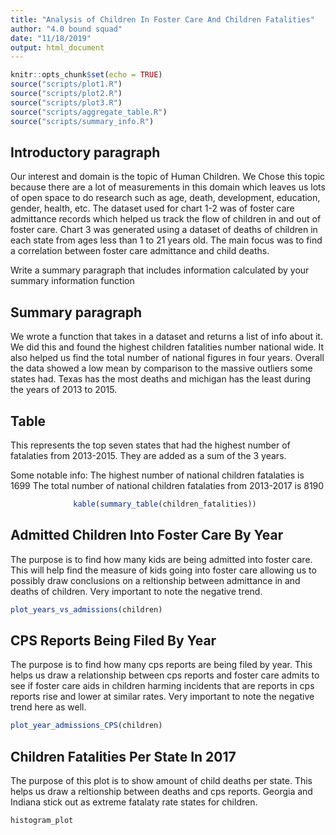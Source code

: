 ```yaml
---
title: "Analysis of Children In Foster Care And Children Fatalities"
author: "4.0 bound squad"
date: "11/18/2019"
output: html_document
---
```

```r
knitr::opts_chunk$set(echo = TRUE)
source("scripts/plot1.R")
source("scripts/plot2.R")
source("scripts/plot3.R")
source("scripts/aggregate_table.R")
source("scripts/summary_info.R")
```

## Introductory paragraph
Our interest and domain is the topic of Human Children. We Chose this topic because there are a lot of measurements in this domain which leaves us lots of open space to do research such as age, death, development, education, gender, health, etc.
The dataset used for chart 1-2 was of foster care admittance records which helped us track the flow of children in and out of foster care. Chart 3 was generated using a dataset of deaths of children in each state from ages less than 1 to 21 years old. The main focus was to find a correlation between foster care admittance and child deaths. 

Write a summary paragraph that includes information calculated by your summary information function

## Summary paragraph
We wrote a function that takes in a dataset and returns a list of info about it. We did this and found the highest children fatalities number national wide. It also helped us find the total number of national figures in four years. Overall the data showed a low mean by comparison to the massive outliers some states had. Texas has the most deaths and michigan has the least during the years of 2013 to 2015.


## Table
This represents the top seven states that had the highest number of fatalaties from 2013-2015. They are added as a sum of the 3 years. 

Some notable info: 
The highest number of national children fatalaties is 1699
The total number of national children fatalaties from 2013-2017 is 8190
```r
              kable(summary_table(children_fatalities))
```

## Admitted Children Into Foster Care By Year
The purpose is to find how many kids are being admitted into foster care. This will help find the measure of kids going into foster care allowing us to possibly draw conclusions on a reltionship between admittance in and deaths of children. Very important to note the negative trend.
```r
plot_years_vs_admissions(children)
```

## CPS Reports Being  Filed By Year
The purpose is to find how many cps reports are being filed by year. This helps us draw a relationship between cps reports and foster care admits to see if foster care aids in children harming incidents that are reports in cps reports rise and lower at similar rates. 
Very important to note the negative trend here as well.

```r
plot_year_admissions_CPS(children)
```

## Children Fatalities Per State In 2017
The purpose of this plot is to show amount of child deaths per state. This helps us draw a reltionship between deaths and cps reports. Georgia and Indiana stick out as extreme fatalaty rate states for children.

```r
histogram_plot
```
